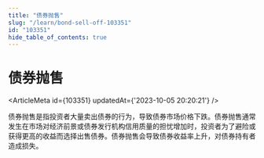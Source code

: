 ```yaml
---
title: "债券抛售"
slug: "/learn/bond-sell-off-103351"
id: "103351"
hide_table_of_contents: true
---
```



# 债券抛售

<ArticleMeta id={103351} updatedAt={'2023-10-05 20:20:21'} />
<div className='border-solid border-b border-t-0 my-4 border-[var(--ifm-color-gray-300)]' />

债券抛售是指投资者大量卖出债券的行为，导致债券市场价格下跌。债券抛售通常发生在市场对经济前景或债券发行机构信用质量的担忧增加时，投资者为了避险或获得更高的收益而选择出售债券。债券抛售会导致债券收益率上升，对债券持有者造成损失。
